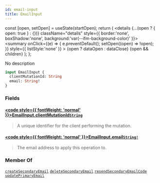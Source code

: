 ```yaml
---
id: email-input
title: EmailInput
---
```









  const [open, setOpen] = useState(startOpen);
  return (
    <details {...(open ? { open: true } : {})} className="details" style={{ border:'none', boxShadow:'none', background:'var(--ifm-background-color)' }}>
      <summary
        onClick={(e) => {
          e.preventDefault();
          setOpen((open) => !open);
        }}
        style={{ listStyle:'none' }}
      >
      {open ? dataOpen : dataClose}
      </summary>
      {open && children}
    </details>
  );
};








No description


```graphql
input EmailInput {
  clientMutationId: String
  email: String!
}
```




### Fields

#### [<code style={{ fontWeight: 'normal' }}>EmailInput.<b>clientMutationId</b></code>](#)<Bullet />[`String`](/gql-api/types/scalars/string) <Badge class="badge badge--secondary" text="scalar"/> 
> 
> 
> A unique identifier for the client performing the mutation.
> 

#### [<code style={{ fontWeight: 'normal' }}>EmailInput.<b>email</b></code>](#)<Bullet />[`String!`](/gql-api/types/scalars/string) <Badge class="badge badge--secondary" text="non-null"/> <Badge class="badge badge--secondary" text="scalar"/> 
> 
> 
> The email address to apply this operation to.
> 





### Member Of

[`createSecondaryEmail`](/gql-api/api/mutations/create-secondary-email)  <Badge class="badge badge--secondary" text="mutation"/><Bullet />[`deleteSecondaryEmail`](/gql-api/api/mutations/delete-secondary-email)  <Badge class="badge badge--secondary" text="mutation"/><Bullet />[`resendSecondaryEmailCode`](/gql-api/api/mutations/resend-secondary-email-code)  <Badge class="badge badge--secondary" text="mutation"/><Bullet />[`updatePrimaryEmail`](/gql-api/api/mutations/update-primary-email)  <Badge class="badge badge--secondary" text="mutation"/>

